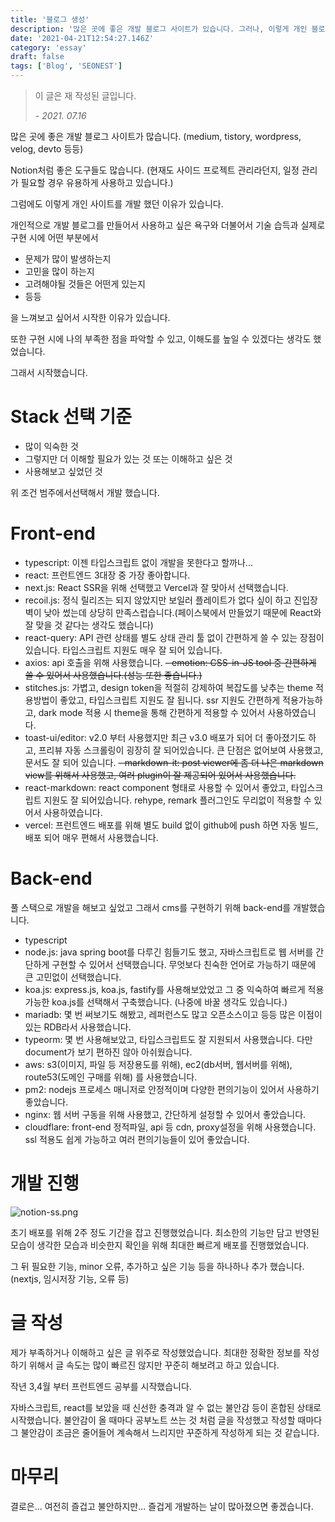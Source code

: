 ```yaml
---
title: '블로그 생성'
description: '많은 곳에 좋은 개발 블로그 사이트가 있습니다. 그러나, 이렇게 개인 블로그 사이트를 만든 이유와 제가 생각하는 장점, 기술 스택을 소개합니다.'
date: '2021-04-21T12:54:27.146Z'
category: 'essay'
draft: false
tags: ['Blog', 'SEONEST']
---
```


> 이 글은 재 작성된 글입니다.
>
> _- 2021. 07.16_

많은 곳에 좋은 개발 블로그 사이트가 많습니다.
(medium, tistory, wordpress, velog, devto 등등)

Notion처럼 좋은 도구들도 많습니다.
(현재도 사이드 프로젝트 관리라던지, 일정 관리가 필요할 경우 유용하게 사용하고 있습니다.)

그럼에도 이렇게 개인 사이트를 개발 했던 이유가 있습니다.

개인적으로 개발 블로그를 만들어서 사용하고 싶은 욕구와 더불어서
기술 습득과 실제로 구현 시에 어떤 부분에서

- 문제가 많이 발생하는지
- 고민을 많이 하는지
- 고려해야될 것들은 어떤게 있는지
- 등등

을 느껴보고 싶어서 시작한 이유가 있습니다.

또한 구현 시에 나의 부족한 점을 파악할 수 있고, 이해도를 높일 수 있겠다는 생각도 했었습니다.

그래서 시작했습니다.

# Stack 선택 기준

- 많이 익숙한 것
- 그렇지만 더 이해할 필요가 있는 것 또는 이해하고 싶은 것
- 사용해보고 싶었던 것

위 조건 범주에서선택해서 개발 했습니다.

# Front-end

- typescript: 이젠 타입스크립트 없이 개발을 못한다고 할까나...
- react: 프런트엔드 3대장 중 가장 좋아합니다.
- next.js: React SSR을 위해 선택했고 Vercel과 잘 맞아서 선택했습니다.
- recoil.js: 정식 릴리즈는 되지 않았지만 보일러 플레이트가 없다 싶이 하고 진입장벽이 낮아 썼는데 상당히 만족스럽습니다.(페이스북에서 만들었기 때문에 React와 잘 맞을 것 같다는 생각도 했습니다)
- react-query: API 관련 상태를 별도 상태 관리 툴 없이 간편하게 쓸 수 있는 장점이 있습니다. 타입스크립트 지원도 매우 잘 되어 있습니다.
- axios: api 호출을 위해 사용했습니다.
  ~~- emotion: CSS-in-JS tool 중 간편하게 쓸 수 있어서 사용했습니다.(성능 또한 좋습니다.)~~
- stitches.js: 가볍고, design token을 적절히 강제하여 복잡도를 낮추는 theme 적용방법이 좋았고, 타입스크립트 지원도 잘 됩니다. ssr 지원도 간편하게 적용가능하고, dark mode 적용 시 theme을 통해 간편하게 적용할 수 있어서 사용하였습니다.
- toast-ui/editor: v2.0 부터 사용했지만 최근 v3.0 배포가 되어 더 좋아졌기도 하고, 프리뷰 자동 스크롤링이 굉장히 잘 되어있습니다. 큰 단점은 없어보여 사용했고, 문서도 잘 되어 있습니다.
  ~~- markdown-it: post viewer에 좀 더 나은 markdown view를 위해서 사용했고, 여러 plugin이 잘 제공되어 있어서 사용했습니다.~~
- react-markdown: react component 형태로 사용할 수 있어서 좋았고, 타입스크립트 지원도 잘 되어있습니다. rehype, remark 플러그인도 무리없이 적용할 수 있어서 사용하였습니다.
- vercel: 프런트엔드 배포를 위해 별도 build 없이 github에 push 하면 자동 빌드, 배포 되어 매우 편해서 사용했습니다.

# Back-end

풀 스택으로 개발을 해보고 싶었고 그래서 cms를 구현하기 위해 back-end를 개발했습니다.

- typescript
- node.js: java spring boot를 다루긴 힘들기도 했고, 자바스크립트로 웹 서버를 간단하게 구현할 수 있어서 선택했습니다. 무엇보다 친숙한 언어로 가능하기 때문에 큰 고민없이 선택했습니다.
- koa.js: express.js, koa.js, fastify를 사용해보았었고 그 중 익숙하여 빠르게 적용가능한 koa.js를 선택해서 구축했습니다. (나중에 바꿀 생각도 있습니다.)
- mariadb: 몇 번 써보기도 해봤고, 레퍼런스도 많고 오픈소스이고 등등 많은 이점이 있는 RDB라서 사용했습니다.
- typeorm: 몇 번 사용해보았고, 타입스크립트도 잘 지원되서 사용했습니다. 다만 document가 보기 편하진 않아 아쉬웠습니다.
- aws: s3(이미지, 파일 등 저장용도를 위해), ec2(db서버, 웹서버를 위해), route53(도메인 구매를 위해) 를 사용했습니다.
- pm2: nodejs 프로세스 매니저로 안정적이며 다양한 편의기능이 있어서 사용하기 좋았습니다.
- nginx: 웹 서버 구동을 위해 사용했고, 간단하게 설정할 수 있어서 좋았습니다.
- cloudflare: front-end 정적파일, api 등 cdn, proxy설정을 위해 사용했습니다. ssl 적용도 쉽게 가능하고 여러 편의기능들이 있어 좋았습니다.

# 개발 진행

![notion-ss.png](https://files.seonest.net/images/qnfqnfqnf/post/30/notion-ss.png)

초기 배포를 위해 2주 정도 기간을 잡고 진행했었습니다.
최소한의 기능만 담고 반영된 모습이 생각한 모습과 비슷한지 확인을 위해 최대한 빠르게 배포를 진행했었습니다.

그 뒤 필요한 기능, minor 오류, 추가하고 싶은 기능 등을 하나하나 추가 했습니다.(nextjs, 임시저장 기능, 오류 등)

# 글 작성

제가 부족하거나 이해하고 싶은 글 위주로 작성했었습니다.
최대한 정확한 정보를 작성하기 위해서 글 속도는 많이 빠르진 않지만 꾸준히 해보려고 하고 있습니다.

작년 3,4월 부터 프런트엔드 공부를 시작했습니다.

자바스크립트, react를 보았을 때 신선한 충격과 알 수 없는 불안감 등이 혼합된 상태로 시작했습니다.
불안감이 올 때마다 공부노트 쓰는 것 처럼 글을 작성했고
작성할 때마다 그 불안감이 조금은 줄어들어 계속해서 느리지만 꾸준하게 작성하게 되는 것 같습니다.

# 마무리

결로은... 여전히 즐겁고 불안하지만... 즐겁게 개발하는 날이 많아졌으면 좋겠습니다.
